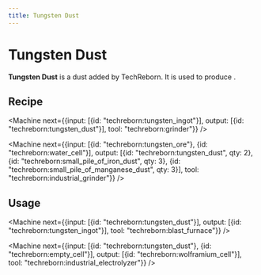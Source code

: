 ```yaml
---
title: Tungsten Dust
---
```


<ItemImage file="tungsten_dust" alt="Tungsten Dust" size="200" />

# Tungsten Dust

**Tungsten Dust** is a dust added by TechReborn. It is used to produce <McItem slug="techreborn:tungsten_ingot" />.

## Recipe

<CraftingTable recipe="input techreborn:small_pile_of_tungsten_dust techreborn:small_pile_of_tungsten_dust air input techreborn:small_pile_of_tungsten_dust techreborn:small_pile_of_tungsten_dust air input air air air output techreborn:tungsten_dust"/>

<Machine next={{input: [{id: "techreborn:tungsten_ingot"}], output: [{id: "techreborn:tungsten_dust"}], tool: "techreborn:grinder"}} />

<Machine next={{input: [{id: "techreborn:tungsten_ore"}, {id: "techreborn:water_cell"}], output: [{id: "techreborn:tungsten_dust", qty: 2}, {id: "techreborn:small_pile_of_iron_dust", qty: 3}, {id: "techreborn:small_pile_of_manganese_dust", qty: 3}], tool: "techreborn:industrial_grinder"}} />

## Usage

<CraftingTable recipe="input air air air input air techreborn:tungsten_dust air input air air air output techreborn:small_pile_of_tungsten_dust,4"/>

<Machine next={{input: [{id: "techreborn:tungsten_dust"}], output: [{id: "techreborn:tungsten_ingot"}], tool: "techreborn:blast_furnace"}} />

<Machine next={{input: [{id: "techreborn:tungsten_dust"}, {id: "techreborn:empty_cell"}], output: [{id: "techreborn:wolframium_cell"}], tool: "techreborn:industrial_electrolyzer"}} />
